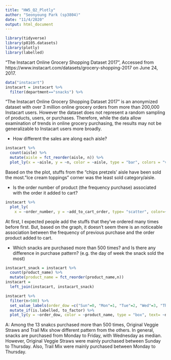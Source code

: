 ```yaml
---
title: "HW5_Q2_Plotly"
author: "Seonyoung Park (sp3804)"
date: "11/4/2020"
output: html_document
---
```


```r
library(tidyverse)
library(p8105.datasets)
library(plotly)
library(labelled)
```


“The Instacart Online Grocery Shopping Dataset 2017”, Accessed from https://www.instacart.com/datasets/grocery-shopping-2017 on June 24, 2017.

```r
data("instacart")
instacart = instacart %>%
  filter(department=="snacks") %>%
```

“The Instacart Online Grocery Shopping Dataset 2017” is an anonymized dataset with over 3 million online grocery orders from more than 200,000 Instacart users. However the dataset does not represent a random sampling of products, users, or purchases. Therefore, while the data allow examination of trends in online grocery purchasing, the results may not be generalizable to Instacart users more broadly.

* How different the sales are along each aisle? 
```r
instacart %>% 
  count(aisle) %>% 
  mutate(aisle = fct_reorder(aisle, n)) %>% 
  plot_ly(x = ~aisle, y = ~n, color = ~aisle, type = "bar", colors = "viridis")

```

Based on the the plot, stuffs from the "chips pretzels' aisle have been sold the most.  "Ice cream toppings" corner was the least sold category/aisle. 


* Is the order number of product (the frequency purchase) associated with the order it added to cart?

```r
instacart %>%
  plot_ly(
    x = ~order_number, y = ~add_to_cart_order, type= "scatter", color=~aisle)


```

At first, I expected people add the stuffs that they've ordered many times before first. But, based on the graph, it doesn't seem there is an noticeable association between the frequency of previous purchase and the order product added to cart.


* Which snacks are purchased more than 500 times? and Is there any difference in purchase pattern? (e.g. the day of week the snack sold the most)

```r
instacart_snack = instacart %>% 
  count(product_name) %>% 
  mutate(product_name = fct_reorder(product_name,n)) 
instacart = 
  left_join(instacart, instacart_snack)

instacart %>%
  filter(n>500) %>%
  set_value_labels(order_dow =c("Sun"=0, "Mon"=1, "Tue"=2, "Wed"=3, "Thr"=4, "Fri"=5, "Sat"=6)) %>%
  mutate_if(is.labelled, to_factor) %>%
  plot_ly(y = ~order_dow, color = ~product_name, type = "box", text= ~n)
```

A: Among the 13 snakcs purchased more than 500 times, Original Veggie Straws and Trail Mix show different pattern from the others. In general, snacks are purchased from Monday to Friday, with Wednesday as median. However, Original Veggie Straws were mainly purchased between Sunday to Thursday. Also, Trail Mix were mainly purchased between Monday to Thursday. 
